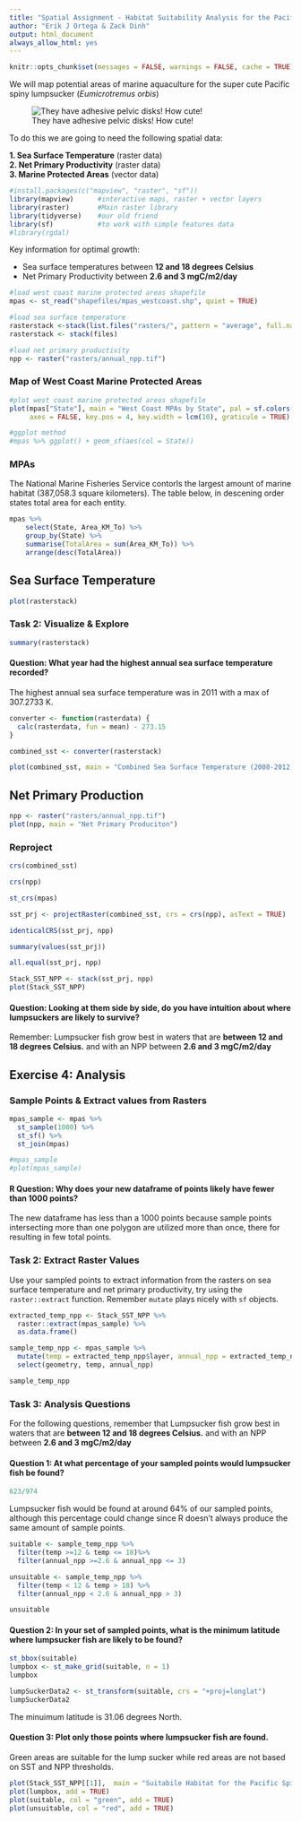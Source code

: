 ```yaml
---
title: "Spatial Assignment - Habitat Suitability Analysis for the Pacific Spiny Lumpsucker"
author: "Erik J Ortega & Zack Dinh"
output: html_document
always_allow_html: yes
---
```


```r
knitr::opts_chunk$set(messages = FALSE, warnings = FALSE, cache = TRUE)
```

We will map potential areas of marine aquaculture for the super cute Pacific spiny lumpsucker (*Eumicrotremus orbis*)

![They have adhesive pelvic disks! How cute!](./images/lumpsucker.png)

To do this we are going to need the following spatial data:  

**1. Sea Surface Temperature** (raster data)  
**2. Net Primary Productivity** (raster data)  
**3. Marine Protected Areas**  (vector data)  

```r
#install.packages(c("mapview", "raster", "sf"))
library(mapview)      #interactive maps, raster + vector layers
library(raster)       #Main raster library
library(tidyverse)    #our old friend
library(sf)           #to work with simple features data
#library(rgdal)
```  

Key information for optimal growth:  

- Sea surface temperatures between **12 and 18 degrees Celsius**  
- Net Primary Productivity between **2.6 and 3 mgC/m2/day**

```r
#load west coast marine protected areas shapefile 
mpas <- st_read("shapefiles/mpas_westcoast.shp", quiet = TRUE)

#load sea surface temperature
rasterstack <-stack(list.files("rasters/", pattern = "average", full.names = TRUE))
rasterstack <- stack(files)

#load net primary productivity
npp <- raster("rasters/annual_npp.tif")
```

### Map of West Coast Marine Protected Areas

```r
#plot west coast marine protected areas shapefile
plot(mpas["State"], main = "West Coast MPAs by State", pal = sf.colors(10, categorical = TRUE), border = 'white', 
     axes = FALSE, key.pos = 4, key.width = lcm(10), graticule = TRUE)

#ggplot method
#mpas %>% ggplot() + geom_sf(aes(col = State))
```
### MPAs
The National Marine Fisheries Service contorls the largest amount of marine habitat (387,058.3 square kilometers). The table below, in descening order states total area for each entity.

```r
mpas %>%
    select(State, Area_KM_To) %>%
    group_by(State) %>%
    summarise(TotalArea = sum(Area_KM_To)) %>%
    arrange(desc(TotalArea)) 
```


## Sea Surface Temperature

```r
plot(rasterstack)
```


### Task 2: Visualize & Explore

```r
summary(rasterstack)
```
#### Question: What year had the highest annual sea surface temperature recorded?

The highest annual sea surface temperature was in 2011 with a max of 307.2733 K.


```r
converter <- function(rasterdata) {
  calc(rasterdata, fun = mean) - 273.15
}

combined_sst <- converter(rasterstack)

plot(combined_sst, main = "Combined Sea Surface Temperature (2008-2012)")
```


## Net Primary Production

```r
npp <- raster("rasters/annual_npp.tif")
plot(npp, main = "Net Primary Produciton")
```

### Reproject

```r
crs(combined_sst)
```

```r
crs(npp)
```
```r
st_crs(mpas)
```

```r
sst_prj <- projectRaster(combined_sst, crs = crs(npp), asText = TRUE)

identicalCRS(sst_prj, npp)
```

```r
summary(values(sst_prj))

all.equal(sst_prj, npp)

Stack_SST_NPP <- stack(sst_prj, npp)
plot(Stack_SST_NPP)
```

#### Question: Looking at them side by side, do you have intuition about where lumpsuckers are likely to survive? 
Remember: Lumpsucker fish grow best in waters that are 
**between 12 and 18 degrees Celsius.** and with an NPP between **2.6 and 3 mgC/m2/day**

## Exercise 4:  Analysis   

### Sample Points & Extract values from Rasters

```r
mpas_sample <- mpas %>%
  st_sample(1000) %>%
  st_sf() %>%
  st_join(mpas)

#mpas_sample
#plot(mpas_sample)
```

#### R Question: Why does your new dataframe of points likely have fewer than 1000 points? 

The new dataframe has less than a 1000 points because sample points intersecting more than one polygon are utilized more than once, there for resulting in few total points.

### Task 2: Extract Raster Values
Use your sampled points to extract information from the rasters 
on sea surface temperature and net primary productivity, 
try using the `raster::extract` function. Remember `mutate` plays nicely
with `sf` objects. 

```r
extracted_temp_npp <- Stack_SST_NPP %>%
  raster::extract(mpas_sample) %>%
  as.data.frame()

sample_temp_npp <- mpas_sample %>%
  mutate(temp = extracted_temp_npp$layer, annual_npp = extracted_temp_npp$annual_npp)%>%
  select(geometry, temp, annual_npp)

sample_temp_npp
```

### Task 3: Analysis Questions
For the following questions, remember that Lumpsucker fish grow best in waters that are 
**between 12 and 18 degrees Celsius.** and with an NPP between **2.6 and 3 mgC/m2/day**

#### Question 1: At what percentage of your sampled points would lumpsucker fish be found?
```r
623/974

```
Lumpsucker fish would be found at around 64% of our sampled points, although this percentage could change since R doesn't always produce the same amount of sample points.

```r
suitable <- sample_temp_npp %>%
  filter(temp >=12 & temp <= 18)%>%
  filter(annual_npp >=2.6 & annual_npp <= 3)

unsuitable <- sample_temp_npp %>%
  filter(temp < 12 & temp > 18) %>% 
  filter(annual_npp < 2.6 & annual_npp > 3) 

unsuitable
```

#### Question 2: In your set of sampled points, what is the minimum latitude where lumpsucker fish are likely to be found?
```r
st_bbox(suitable)
lumpbox <- st_make_grid(suitable, n = 1)
lumpbox

lumpSuckerData2 <- st_transform(suitable, crs = "+proj=longlat")
lumpSuckerData2
```
The minuimum latitude is 31.06 degrees North.

#### Question 3: Plot only those points where lumpsucker fish are found. 
Green areas are suitable for the lump sucker while red areas are not based on SST and NPP thresholds.
```r

plot(Stack_SST_NPP[[1]],  main = "Suitabile Habitat for the Pacific Spiny Lumpsucker on the West Coast")
plot(lumpbox, add = TRUE)
plot(suitable, col = "green", add = TRUE)
plot(unsuitable, col = "red", add = TRUE)

```
